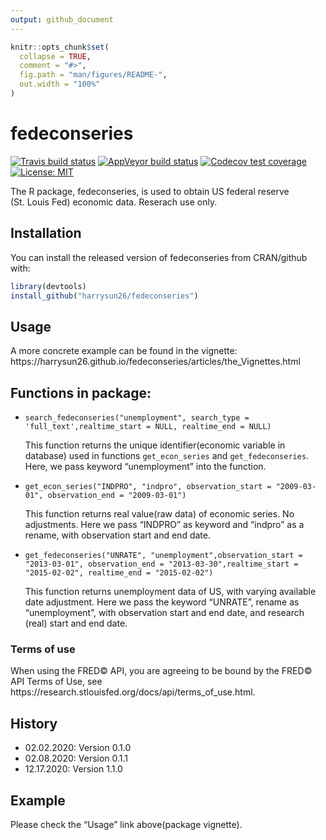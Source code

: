 ```yaml
---
output: github_document
---
```


<!-- README.md is generated from README.Rmd. Please edit that file -->

```r
knitr::opts_chunk$set(
  collapse = TRUE,
  comment = "#>",
  fig.path = "man/figures/README-",
  out.width = "100%"
)
```

# fedeconseries

<!-- badges: start -->
[![Travis build status](https://travis-ci.org/harrysun26/fedeconseries.svg?branch=master)](https://travis-ci.org/harrysun26/fedeconseries)
[![AppVeyor build status](https://ci.appveyor.com/api/projects/status/github/harrysun26/fedeconseries?branch=master&svg=true)](https://ci.appveyor.com/project/harrysun26/fedeconseries)
[![Codecov test coverage](https://codecov.io/gh/harrysun26/fedeconseries/branch/master/graph/badge.svg)](https://codecov.io/gh/harrysun26/fedeconseries?branch=master)
[![License: MIT](https://img.shields.io/badge/License-MIT-yellow.svg)](https://opensource.org/licenses/MIT)
<!-- badges: end -->

The R package, fedeconseries, is used to obtain US federal reserve (St. Louis Fed) economic data.  Reserach use only.

## Installation

You can install the released version of fedeconseries from CRAN/github with:

```r
library(devtools)
install_github("harrysun26/fedeconseries")
```

## Usage
A more concrete example can be found in the vignette: https://harrysun26.github.io/fedeconseries/articles/the_Vignettes.html


## Functions in package:

* 
`search_fedeconseries("unemployment", search_type = 'full_text',realtime_start = NULL, realtime_end = NULL)`

  This function returns the unique identifier(economic variable in database) used in functions `get_econ_series` and `get_fedeconseries`. Here, we pass keyword "unemployment" into the function. 

*
  `get_econ_series("INDPRO", "indpro", observation_start = "2009-03-01", observation_end = "2009-03-01")`

  This function returns real value(raw data) of economic series.  No adjustments. Here we pass "INDPRO" as keyword and "indpro" as a rename, with observation start and end date. 

*                   
`get_fedeconseries("UNRATE", "unemployment",observation_start = "2013-03-01", observation_end = "2013-03-30",realtime_start = "2015-02-02", realtime_end = "2015-02-02")`
                  
  This function returns unemployment data of US, with varying available date adjustment. Here we pass the keyword "UNRATE", rename as "unemployment", with observation start and end date, and research (real) start and end date. 


### Terms of use

When using the FRED&copy; API, you are agreeing to be bound by the FRED&copy; API Terms of Use, see https://research.stlouisfed.org/docs/api/terms_of_use.html.

## History
- 02.02.2020: Version 0.1.0
- 02.08.2020: Version 0.1.1 
- 12.17.2020: Version 1.1.0

## Example

Please check the "Usage" link above(package vignette).

